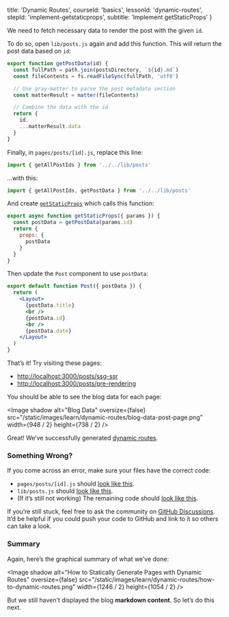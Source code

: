 
  title: 'Dynamic Routes',
  courseId: 'basics',
  lessonId: 'dynamic-routes',
  stepId: 'implement-getstaticprops',
  subtitle: 'Implement getStaticProps'
}

We need to fetch necessary data to render the post with the given `id`.

To do so, open `lib/posts.js` again and add this function. This will return the post data based on `id`:

```jsx
export function getPostData(id) {
  const fullPath = path.join(postsDirectory, `${id}.md`)
  const fileContents = fs.readFileSync(fullPath, 'utf8')

  // Use gray-matter to parse the post metadata section
  const matterResult = matter(fileContents)

  // Combine the data with the id
  return {
    id,
    ...matterResult.data
  }
}
```

Finally, in `pages/posts/[id].js`, replace this line:

```js
import { getAllPostIds } from '../../lib/posts'
```

…with this:

```js
import { getAllPostIds, getPostData } from '../../lib/posts'
```

And create [`getStaticProps`](/docs/basic-features/data-fetching#getstaticprops-static-generation) which calls this function:

```jsx
export async function getStaticProps({ params }) {
  const postData = getPostData(params.id)
  return {
    props: {
      postData
    }
  }
}
```

Then update the `Post` component to use `postData`:

```jsx
export default function Post({ postData }) {
  return (
    <Layout>
      {postData.title}
      <br />
      {postData.id}
      <br />
      {postData.date}
    </Layout>
  )
}
```

That’s it! Try visiting these pages:

- [http://localhost:3000/posts/ssg-ssr](http://localhost:3000/posts/ssg-ssr)
- [http://localhost:3000/posts/pre-rendering](http://localhost:3000/posts/pre-rendering)

You should be able to see the blog data for each page:

<Image
  shadow
  alt="Blog Data"
  oversize={false}
  src="/static/images/learn/dynamic-routes/blog-data-post-page.png"
  width={948 / 2}
  height={738 / 2}
/>

Great! We’ve successfully generated [dynamic routes](/docs/routing/dynamic-routes).

### Something Wrong?

If you come across an error, make sure your files have the correct code:

- `pages/posts/[id].js` should [look like this](https://github.com/vercel/next-learn-starter/blob/master/dynamic-routes-step-1/pages/posts/%5Bid%5D.js).
- `lib/posts.js` should [look like this](https://github.com/vercel/next-learn-starter/blob/master/dynamic-routes-step-1/lib/posts.js).
- (If it’s still not working) The remaining code should [look like this](https://github.com/vercel/next-learn-starter/tree/master/dynamic-routes-step-1).

If you’re still stuck, feel free to ask the community on [GitHub Discussions](https://github.com/vercel/next.js/discussions). It’d be helpful if you could push your code to GitHub and link to it so others can take a look.

### Summary

Again, here’s the graphical summary of what we’ve done:

<Image
  shadow
  alt="How to Statically Generate Pages with Dynamic Routes"
  oversize={false}
  src="/static/images/learn/dynamic-routes/how-to-dynamic-routes.png"
  width={1246 / 2}
  height={1054 / 2}
/>

But we still haven’t displayed the blog **markdown content**. So let’s do this next.

